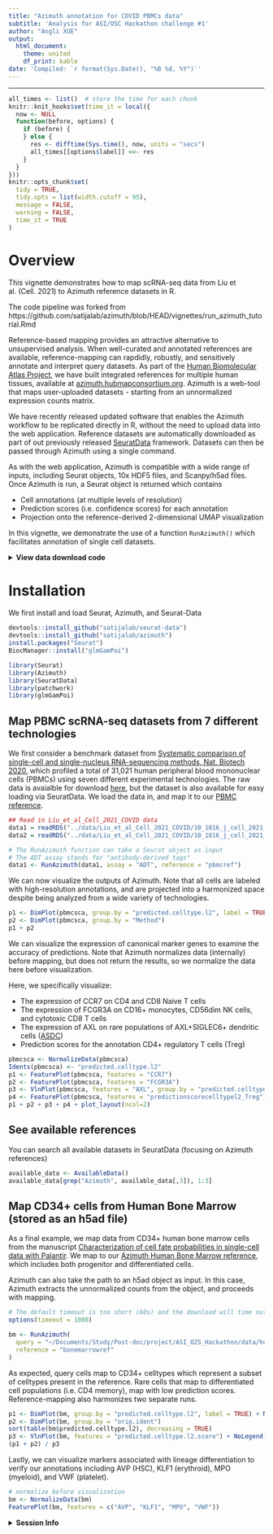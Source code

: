 ```yaml
---
title: "Azimuth annotation for COVID PBMCs data"
subtitle: 'Analysis for ASI/OSC Hackathon challenge #1'
author: "Angli XUE"
output:
  html_document:
    theme: united
    df_print: kable
date: 'Compiled: `r format(Sys.Date(), "%B %d, %Y")`'
---
```

***
  
```r
all_times <- list()  # store the time for each chunk
knitr::knit_hooks$set(time_it = local({
  now <- NULL
  function(before, options) {
    if (before) {
    } else {
      res <- difftime(Sys.time(), now, units = "secs")
      all_times[[options$label]] <<- res
    }
  }
}))
knitr::opts_chunk$set(
  tidy = TRUE,
  tidy.opts = list(width.cutoff = 95),
  message = FALSE,
  warning = FALSE,
  time_it = TRUE
)
```

# Overview 

This vignette demonstrates how to map scRNA-seq data from Liu et al. (Cell. 2021) to Azimuth reference datasets in R.

The code pipeline was forked from https://github.com/satijalab/azimuth/blob/HEAD/vignettes/run_azimuth_tutorial.Rmd

Reference-based mapping provides an attractive alternative to unsupervised analysis. When well-curated and annotated references are available, reference-mapping can rapdidly, robustly, and sensitively annotate and interpret query datasets. As part of the [Human Biomolecular Atlas Project](portal.hubmapconsortium.org), we have built integrated references for multiple human tissues, available at [azimuth.hubmapconsortium.org](azimuth.hubmapconsortium.org). Azimuth is a web-tool that maps user-uploaded datasets - starting from an unnormalized expression counts matrix.

We have recently released updated software that enables the Azimuth workflow to be replicated directly in R, without the need to upload data into the web application. Reference datasets are automatically downloaded as part of out previously released [SeuratData](https://github.com/satijalab/seurat-data) framework. Datasets can then be passed through Azimuth using a single command. 

As with the web application, Azimuth is compatible with a wide range of inputs, including Seurat objects, 10x HDF5 files, and Scanpy/h5ad files. Once Azimuth is run, a Seurat object is returned which contains

* Cell annotations (at multiple levels of resolution)
* Prediction scores (i.e. confidence scores) for each annotation
* Projection onto the reference-derived 2-dimensional UMAP visualization

In this vignette, we demonstrate the use of a function `RunAzimuth()` which facilitates annotation of single cell datasets.

<details>
  <summary>**View data download code**</summary>
  
  To download all the required files, you can run the following lines in a shell:
  
```sh
wget https://figshare.com/ndownloader/files/27686835 -O human_cd34_bone_marrow.h5ad
```

</details>
  
# Installation
  
We first install and load Seurat, Azimuth, and Seurat-Data

```r
devtools::install_github("satijalab/seurat-data")
devtools::install_github("satijalab/azimuth")
install.packages("Seurat")
BiocManager::install("glmGamPoi")
```

```r
library(Seurat)
library(Azimuth)
library(SeuratData)
library(patchwork)
library(glmGamPoi)
```

## Map PBMC scRNA-seq datasets from 7 different technologies

We first consider a benchmark dataset from [Systematic comparison of single-cell and single-nucleus RNA-sequencing methods, Nat. Biotech 2020](https://www.ncbi.nlm.nih.gov/pmc/articles/PMC7289686/), which profiled a total of 31,021 human peripheral blood mononuclear cells (PBMCs) using seven different experimental technologies. The raw data is avaialble for download [here](https://singlecell.broadinstitute.org/single_cell/study/SCP424/single-cell-comparison-pbmc-data), but the dataset is also available for easy loading via SeuratData. We load the data in, and map it to our [PBMC reference](https://azimuth.hubmapconsortium.org/references/#Human%20-%20PBMC).

```r
## Read in Liu_et_al_Cell_2021_COVID data
data1 = readRDS("../data/Liu_et_al_Cell_2021_COVID/10_1016_j_cell_2021_02_018_adaptive_protein.rds")
data2 = readRDS("../data/Liu_et_al_Cell_2021_COVID/10_1016_j_cell_2021_02_018_innate_protein.rds")

# The RunAzimuth function can take a Seurat object as input
# The ADT assay stands for "antibody-derived tags"
data1 <- RunAzimuth(data1, assay = "ADT", reference = "pbmcref")
```

We can now visualize the outputs of Azimuth. Note that all cells are labeled with high-resolution annotations, and are projected into a harmonized space despite being analyzed from a wide variety of technologies.

```r
p1 <- DimPlot(pbmcsca, group.by = "predicted.celltype.l2", label = TRUE, label.size = 3) + NoLegend()
p2 <- DimPlot(pbmcsca, group.by = "Method")
p1 + p2
```

We can visualize the expression of canonical marker genes to examine the accuracy of predictions. Note that Azimuth normalizes data (internally) before mapping, but does not return the results, so we normalize the data here before visualization.

Here, we specifically visualize:

* The expression of CCR7 on CD4 and CD8 Naive T cells
* The expression of FCGR3A on CD16+ monocytes, CD56dim NK cells, and cytotoxic CD8 T cells
* The expression of AXL on rare populations of AXL+SIGLEC6+ dendritic cells ([ASDC](https://www.ncbi.nlm.nih.gov/pmc/articles/PMC5775029/))
* Prediction scores for the annotation CD4+ regulatory T cells (Treg)

```r
pbmcsca <- NormalizeData(pbmcsca)
Idents(pbmcsca) <- "predicted.celltype.l2"
p1 <- FeaturePlot(pbmcsca, features = "CCR7")
p2 <- FeaturePlot(pbmcsca, features = "FCGR3A")
p3 <- VlnPlot(pbmcsca, features = "AXL", group.by = "predicted.celltype.l2", idents = c("ASDC", "pDC", "cDC1", "cDC2"))
p4 <- FeaturePlot(pbmcsca, features = "predictionscorecelltypel2_Treg")
p1 + p2 + p3 + p4 + plot_layout(ncol=2)
```

## See available references

You can search all available datasets in SeuratData (focusing on Azimuth references)

```r
available_data <- AvailableData()
available_data[grep("Azimuth", available_data[,3]), 1:3]
```

## Map CD34+ cells from Human Bone Marrow (stored as an h5ad file)

As a final example, we map data from CD34+ human bone marrow cells from the manuscript [Characterization of cell fate probabilities in single-cell data with Palantir
](https://www.ncbi.nlm.nih.gov/pmc/articles/PMC7549125/). We map to our [Azimuth Human Bone Marrow reference](https://azimuth.hubmapconsortium.org/references/#Human%20-%20Bone%20Marrow), which includes both progenitor and differentiated cells.

Azimuth can also take the path to an h5ad object as input. In this case, Azimuth extracts the unnormalized counts from the object, and proceeds with mapping.

```r
# The default timeout is too short (60s) and the download will time out
options(timeout = 1000)

bm <- RunAzimuth(
  query = "~/Documents/Study/Post-doc/project/ASI_OZS_Hackathon/data/human_cd34_bone_marrow.h5ad",
  reference = "bonemarrowref"
)
```

As expected, query cells map to CD34+ celltypes which represent a subset of celltypes present in the reference. Rare cells that map to differentiated cell populations (i.e. CD4 memory), map with low prediction scores. Reference-mapping also harmonizes two separate runs.

```r
p1 <- DimPlot(bm, group.by = "predicted.celltype.l2", label = TRUE) + NoLegend()
p2 <- DimPlot(bm, group.by = "orig.ident") 
sort(table(bm$predicted.celltype.l2), decreasing = TRUE)
p3 <- VlnPlot(bm, features = "predicted.celltype.l2.score") + NoLegend()
(p1 + p2) / p3
```

Lastly, we can visualize markers associated with lineage differentiation to verify our annotations including AVP (HSC), KLF1 (erythroid), MPO (myeloid), and VWF (platelet).

```r
# normalize before visualization
bm <- NormalizeData(bm)
FeaturePlot(bm, features = c("AVP", "KLF1", "MPO", "VWF"))
```

<details>
  <summary>**Session Info**</summary>
```r
sessionInfo()
```
</details>